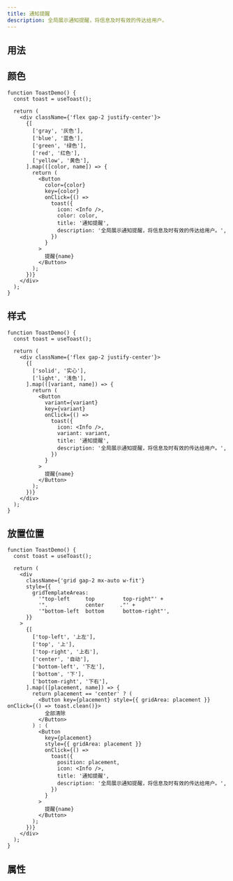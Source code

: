 ```yaml
---
title: 通知提醒
description: 全局展示通知提醒，将信息及时有效的传达给用户。
---
```


## 用法

## 颜色

```tsx preview editable
function ToastDemo() {
  const toast = useToast();

  return (
    <div className={'flex gap-2 justify-center'}>
      {[
        ['gray', '灰色'],
        ['blue', '蓝色'],
        ['green', '绿色'],
        ['red', '红色'],
        ['yellow', '黄色'],
      ].map(([color, name]) => {
        return (
          <Button
            color={color}
            key={color}
            onClick={() =>
              toast({
                icon: <Info />,
                color: color,
                title: '通知提醒',
                description: '全局展示通知提醒，将信息及时有效的传达给用户。',
              })
            }
          >
            提醒{name}
          </Button>
        );
      })}
    </div>
  );
}
```

## 样式

```tsx preview editable
function ToastDemo() {
  const toast = useToast();

  return (
    <div className={'flex gap-2 justify-center'}>
      {[
        ['solid', '实心'],
        ['light', '浅色'],
      ].map(([variant, name]) => {
        return (
          <Button
            variant={variant}
            key={variant}
            onClick={() =>
              toast({
                icon: <Info />,
                variant: variant,
                title: '通知提醒',
                description: '全局展示通知提醒，将信息及时有效的传达给用户。',
              })
            }
          >
            提醒{name}
          </Button>
        );
      })}
    </div>
  );
}
```

## 放置位置

```tsx preview editable
function ToastDemo() {
  const toast = useToast();

  return (
    <div
      className={'grid gap-2 mx-auto w-fit'}
      style={{
        gridTemplateAreas:
          '"top-left     top         top-right"' +
          '".            center     ."' +
          '"bottom-left  bottom      bottom-right"',
      }}
    >
      {[
        ['top-left', '上左'],
        ['top', '上'],
        ['top-right', '上右'],
        ['center', '自动'],
        ['bottom-left', '下左'],
        ['bottom', '下'],
        ['bottom-right', '下右'],
      ].map(([placement, name]) => {
        return placement == 'center' ? (
          <Button key={placement} style={{ gridArea: placement }} onClick={() => toast.clean()}>
            全部清除
          </Button>
        ) : (
          <Button
            key={placement}
            style={{ gridArea: placement }}
            onClick={() =>
              toast({
                position: placement,
                icon: <Info />,
                title: '通知提醒',
                description: '全局展示通知提醒，将信息及时有效的传达给用户。',
              })
            }
          >
            提醒{name}
          </Button>
        );
      })}
    </div>
  );
}
```

## 属性

<PropsTable componentName="Toast" />
